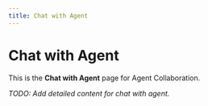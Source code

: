 ```yaml
---
title: Chat with Agent
---
```


# Chat with Agent

This is the **Chat with Agent** page for Agent Collaboration.

_TODO: Add detailed content for chat with agent._
